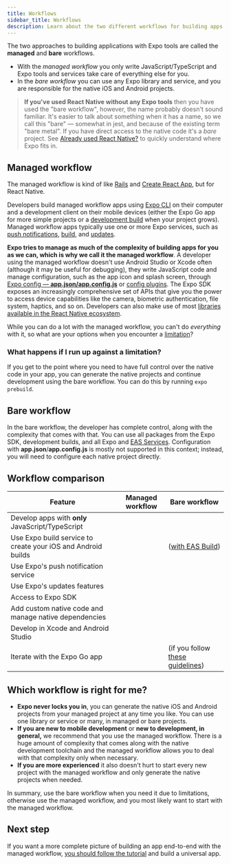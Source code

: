 ```yaml
---
title: Workflows
sidebar_title: Workflows
description: Learn about the two different workflows for building apps with Expo tools.
---
```



The two approaches to building applications with Expo tools are called the **managed** and **bare** workflows.

- With the _managed workflow_ you only write JavaScript/TypeScript and Expo tools and services take care of everything else for you.
- In the _bare workflow_ you can use any Expo library and service, and you are responsible for the native iOS and Android projects.

> **If you've used React Native without any Expo tools** then you have used the "bare workflow", however, the name probably doesn't sound familiar. It's easier to talk about something when it has a name, so we call this "bare" &mdash; somewhat in jest, and because of the existing term "bare metal". If you have direct access to the native code it's a _bare_ project. See [Already used React Native?](/workflow/already-used-react-native) to quickly understand where Expo fits in.

## Managed workflow

The managed workflow is kind of like [Rails](https://rubyonrails.org) and [Create React App](https://github.com/facebook/create-react-app), but for React Native.

Developers build managed workflow apps using [Expo CLI](/workflow/expo-cli) on their computer and a development client on their mobile devices (either the Expo Go app for more simple projects or a [development build](/development/introduction) when your project grows). Managed workflow apps typically use one or more Expo services, such as [push notifications](/push-notifications/overview), [build](/build/introduction), and [updates](/eas-update/getting-started).

**Expo tries to manage as much of the complexity of building apps for you as we can, which is why we call it the managed workflow**. A developer using the managed workflow doesn't use Android Studio or Xcode often (although it may be useful for debugging), they write JavaScript code and manage configuration, such as the app icon and splash screen, through [Expo config &mdash; **app.json/app.config.js**](/workflow/configuration) or [config plugins](/guides/config-plugins). The Expo SDK exposes an increasingly comprehensive set of APIs that give you the power to access device capabilities like the camera, biometric authentication, file system, haptics, and so on. Developers can also make use of most [libraries available in the React Native ecosystem](/workflow/using-libraries).

While you can do a lot with the managed workflow, you can't do _everything_ with it, so what are your options when you encounter a [limitation](/introduction/why-not-expo)?

### What happens if I run up against a limitation?

If you get to the point where you need to have full control over the native code in your app, you can generate the native projects and continue development using the bare workflow. You can do this by running `expo prebuild`.

## Bare workflow

In the bare workflow, the developer has complete control, along with the complexity that comes with that. You can use all packages from the Expo SDK, development builds, and all Expo and [EAS Services](https://expo.dev/eas). Configuration with **app.json**/**app.config.js** is mostly not supported in this context; instead, you will need to configure each native project directly.

## Workflow comparison

| Feature                                                      | Managed workflow | Bare workflow                                                           |
| ------------------------------------------------------------ | ---------------- | ----------------------------------------------------------------------- |
| Develop apps with **only** JavaScript/TypeScript             | <YesIcon />      | <NoIcon />                                                              |
| Use Expo build service to create your iOS and Android builds | <YesIcon />      | <YesIcon /> ([with EAS Build](/build/introduction))                     |
| Use Expo's push notification service                         | <YesIcon />      | <YesIcon />                                                             |
| Use Expo's updates features                                  | <YesIcon />      | <YesIcon />                                                             |
| Access to Expo SDK                                           | <YesIcon />      | <YesIcon />                                                             |
| Add custom native code and manage native dependencies        | <YesIcon />      | <YesIcon />                                                             |
| Develop in Xcode and Android Studio                          | <NoIcon />       | <YesIcon />                                                             |
| Iterate with the Expo Go app                                 | <YesIcon />      | <YesIcon /> (if you follow [these guidelines](/bare/using-expo-client)) |

## Which workflow is right for me?

- **Expo never locks you in**, you can generate the native iOS and Android projects from your managed project at any time you like. You can use one library or service or many, in managed or bare projects.
- **If you are new to mobile development** or **new to development, in general,** we recommend that you use the managed workflow. There is a huge amount of complexity that comes along with the native development toolchain and the managed workflow allows you to deal with that complexity only when necessary.
- **If you are more experienced** it also doesn't hurt to start every new project with the managed workflow and only generate the native projects when needed.

In summary, use the bare workflow when you need it due to limitations, otherwise use the managed workflow, and you most likely want to start with the managed workflow.

## Next step

If you want a more complete picture of building an app end-to-end with the managed workflow, [you should follow the tutorial](/tutorial/introduction) and build a universal app.

